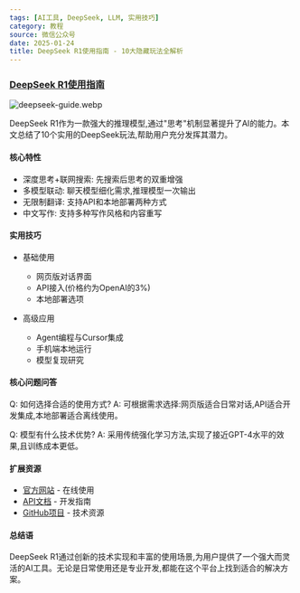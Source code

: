 ```yaml
---
tags: [AI工具, DeepSeek, LLM, 实用技巧]
category: 教程
source: 微信公众号
date: 2025-01-24
title: DeepSeek R1使用指南 - 10大隐藏玩法全解析
---
```


### [DeepSeek R1使用指南](https://mp.weixin.qq.com/s/kmDXGiKWLWNfUiWJohU-bg)

![deepseek-guide.webp](https://img.mengpeng.tech/i/2025/02/07/67a59ce880562.webp)

DeepSeek R1作为一款强大的推理模型,通过"思考"机制显著提升了AI的能力。本文总结了10个实用的DeepSeek玩法,帮助用户充分发挥其潜力。

#### 核心特性

- 深度思考+联网搜索: 先搜索后思考的双重增强
- 多模型联动: 聊天模型细化需求,推理模型一次输出
- 无限制翻译: 支持API和本地部署两种方式
- 中文写作: 支持多种写作风格和内容重写

#### 实用技巧

- 基础使用
  - 网页版对话界面
  - API接入(价格约为OpenAI的3%)
  - 本地部署选项

- 高级应用
  - Agent编程与Cursor集成
  - 手机端本地运行
  - 模型复现研究

#### 核心问题问答

Q: 如何选择合适的使用方式?
A: 可根据需求选择:网页版适合日常对话,API适合开发集成,本地部署适合离线使用。

Q: 模型有什么技术优势?
A: 采用传统强化学习方法,实现了接近GPT-4水平的效果,且训练成本更低。

#### 扩展资源

- [官方网站](https://www.deepseek.com) - 在线使用
- [API文档](https://platform.deepseek.com/docs) - 开发指南
- [GitHub项目](https://github.com/deepseek-ai) - 技术资源

#### 总结语

DeepSeek R1通过创新的技术实现和丰富的使用场景,为用户提供了一个强大而灵活的AI工具。无论是日常使用还是专业开发,都能在这个平台上找到适合的解决方案。 